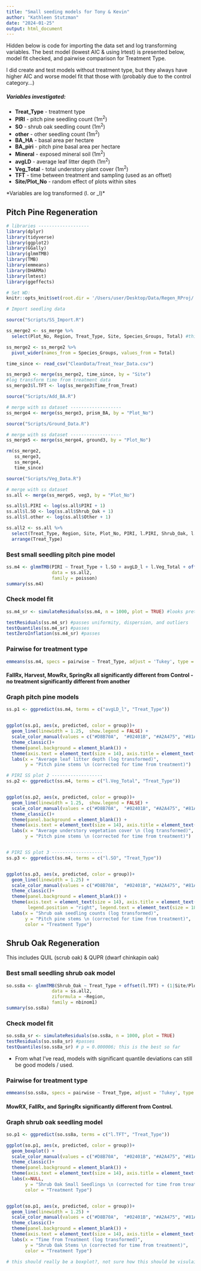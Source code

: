 ```yaml
---
title: "Small seeding models for Tony & Kevin"
author: "Kathleen Stutzman"
date: "2024-01-25"
output: html_document
---
```


Hidden below is code for importing the data set and log transforming variables. The best model (lowest AIC & using lrtest) is presented below, model fit checked, and pairwise comparison for Treatment Type.  

I did create and test models without treatment type, but they always have higher AIC and worse model fit that those with (probably due to the control category...)  

##### Variables investigated:
- **Treat_Type** - treatment type
- **PIRI** - pitch pine seedling count (1m^2^)
- **SO** - shrub oak seedling count (1m^2^)
- **other** - other seedling count (1m^2^)
- **BA_HA** - basal area per hectare
- **BA_piri** - pitch pine basal area per hectare
- **Mineral** - exposed mineral soil (1m^2^)
- **avgLD** - average leaf litter depth (1m^2^)
- **Veg_Total** - total understory plant cover (1m^2^)
- **TFT** - time between treatment and sampling (used as an offset)
- **Site/Plot_No** - random effect of plots within sites

*Variables are log transformed (l. or _l)*

## Pitch Pine Regeneration

```r
# libraries -------------------
library(dplyr)
library(tidyverse)
library(ggplot2)
library(GGally)
library(glmmTMB)
library(TMB)
library(emmeans)
library(DHARMa)
library(lmtest)
library(ggeffects)
```

```r
# Set WD:
knitr::opts_knit$set(root.dir = '/Users/user/Desktop/Data/Regen_RProj/')
```

```r
# Import seedling data

source("Scripts/SS_Import.R")

ss_merge2 <- ss_merge %>% 
  select(Plot_No, Region, Treat_Type, Site, Species_Groups, Total) #this is dropping stump sprout, browse, and germinate data

ss_merge2 <- ss_merge2 %>% 
  pivot_wider(names_from = Species_Groups, values_from = Total)

time_since <- read_csv("CleanData/Treat_Year_Data.csv")

ss_merge3 <- merge(ss_merge2, time_since, by = "Site")
#log transform time from treatment data
ss_merge3$l.TFT <- log(ss_merge3$Time_from_Treat)

source("Scripts/Add_BA.R")

# merge with ss dataset -------------------
ss_merge4 <- merge(ss_merge3, prism_BA, by = "Plot_No")

source("Scripts/Ground_Data.R")

# merge with ss dataset -------------------
ss_merge5 <- merge(ss_merge4, ground3, by = "Plot_No")

rm(ss_merge2,
   ss_merge3,
   ss_merge4,
   time_since)

source("Scripts/Veg_Data.R")

# merge with ss dataset 
ss.all <- merge(ss_merge5, veg3, by = "Plot_No")

ss.all$l.PIRI <- log(ss.all$PIRI + 1)
ss.all$l.SO <- log(ss.all$Shrub_Oak + 1)
ss.all$l.other <- log(ss.all$Other + 1)

ss.all2 <- ss.all %>% 
  select(Treat_Type, Region, Site, Plot_No, PIRI, l.PIRI, Shrub_Oak, l.SO, Other, l.other, Time_from_Treat, l.TFT, BA_HA, l.BA_HA, PIRI.BA_HA, l.BA_piri, Mineral_Soil, l.Mineral, Litter_Duff, avgLD, avgLD_l, Veg_Total, l.Veg_Total) %>% 
  arrange(Treat_Type)
```

### Best small seedling pitch pine model
```r
ss.m4 <- glmmTMB(PIRI ~ Treat_Type + l.SO + avgLD_l + l.Veg_Total + offset(l.TFT) + (1|Site/Plot_No),
                 data = ss.all2,
                 family = poisson)
summary(ss.m4)
```

### Check model fit
```r
ss.m4_sr <- simulateResiduals(ss.m4, n = 1000, plot = TRUE) #looks pretty good

testResiduals(ss.m4_sr) #passes uniformity, dispersion, and outliers
testQuantiles(ss.m4_sr) #passes
testZeroInflation(ss.m4_sr) #passes
```

### Pairwise for treatment type
```r
emmeans(ss.m4, specs = pairwise ~ Treat_Type, adjust = 'Tukey', type = 'response')
```
#### FallRx, Harvest, MowRx, SpringRx all significantly different from Control - no treatment significantly different from another 


### Graph pitch pine models
```r
ss.p1 <- ggpredict(ss.m4, terms = c("avgLD_l", "Treat_Type"))


ggplot(ss.p1, aes(x, predicted, color = group))+
  geom_line(linewidth = 1.25,  show.legend = FALSE) +
  scale_color_manual(values = c("#D8B70A",  "#02401B", "#A2A475", "#81A88D", "#972D15"))+
  theme_classic()+
  theme(panel.background = element_blank()) +
  theme(axis.text = element_text(size = 14), axis.title = element_text(size = 20))+
  labs(x = "Average leaf litter depth (log transformed)",
       y = "Pitch pine stems \n (corrected for time from treatment)")

# PIRI SS plot 2 -------------------
ss.p2 <- ggpredict(ss.m4, terms = c("l.Veg_Total", "Treat_Type"))


ggplot(ss.p2, aes(x, predicted, color = group))+
  geom_line(linewidth = 1.25,  show.legend = FALSE) +
  scale_color_manual(values = c("#D8B70A",  "#02401B", "#A2A475", "#81A88D", "#972D15"))+
  theme_classic()+
  theme(panel.background = element_blank()) +
  theme(axis.text = element_text(size = 14), axis.title = element_text(size = 20))+
  labs(x = "Average understory vegetation cover \n (log transformed)",
       y = "Pitch pine stems \n (corrected for time from treatment)")


# PIRI SS plot 3 -------------------
ss.p3 <- ggpredict(ss.m4, terms = c("l.SO", "Treat_Type"))


ggplot(ss.p3, aes(x, predicted, color = group))+
  geom_line(linewidth = 1.25) +
  scale_color_manual(values = c("#D8B70A",  "#02401B", "#A2A475", "#81A88D", "#972D15"))+
  theme_classic()+
  theme(panel.background = element_blank()) +
  theme(axis.text = element_text(size = 14), axis.title = element_text(size = 20),
        legend.position = "right", legend.text = element_text(size = 18), legend.title = element_text(size = 22))+
  labs(x = "Shrub oak seedling counts (log transformed)",
       y = "Pitch pine stems \n (corrected for time from treatment)",
       color = "Treatment Type")
```




## Shrub Oak Regeneration
This includes QUIL (scrub oak) & QUPR (dwarf chinkapin oak)

### Best small seedling shrub oak model
```r
so.ss8a <- glmmTMB(Shrub_Oak ~ Treat_Type + offset(l.TFT) + (1|Site/Plot_No),
                 data = ss.all2,
                 ziformula = ~Region,
                 family = nbinom1)
summary(so.ss8a)
```

### Check model fit
```r
so.ss8a_sr <- simulateResiduals(so.ss8a, n = 1000, plot = TRUE)
testResiduals(so.ss8a_sr) #passes
testQuantiles(so.ss8a_sr) # p = 0.000006; this is the best so far
```
- From what I've read, models with significant quantile deviations can still be good models / used.

### Pairwise for treatment type
```r
emmeans(so.ss8a, specs = pairwise ~ Treat_Type, adjust = 'Tukey', type = 'response')
```
#### MowRX, FallRx, and SpringRx significantly different from Control.


### Graph shrub oak seedling model
```r
so.p1 <- ggpredict(so.ss8a, terms = c("l.TFT", "Treat_Type"))

ggplot(so.p1, aes(x, predicted, color = group))+
  geom_boxplot() +
  scale_color_manual(values = c("#D8B70A",  "#02401B", "#A2A475", "#81A88D", "#972D15"))+
  theme_classic()+
  theme(panel.background = element_blank()) +
  theme(axis.text = element_text(size = 14), axis.title = element_text(size = 20), legend.position = "right", legend.text = element_text(size = 14), legend.title = element_text(size = 18)) +
  labs(x=NULL,
       y = "Shrub Oak Small Seedlings \n (corrected for time from treatment)",
       color = "Treatment Type")


ggplot(so.p1, aes(x, predicted, color = group))+
  geom_line(linewidth = 1.25) +
  scale_color_manual(values = c("#D8B70A",  "#02401B", "#A2A475", "#81A88D", "#972D15"))+
  theme_classic()+
  theme(panel.background = element_blank()) +
  theme(axis.text = element_text(size = 14), axis.title = element_text(size = 20), legend.position = "right", legend.text = element_text(size = 14), legend.title = element_text(size = 18)) +
  labs(x = "Time from Treatment (log transformed)",
       y = "Shrub Oak Stems \n (corrected for time from treatment)",
       color = "Treatment Type")

# this should really be a boxplot?, not sure how this should be visulaized, as TFT isn't really a variable but a factor in the model

```






















